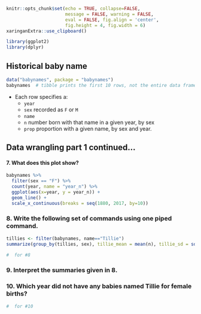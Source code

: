 ```r
knitr::opts_chunk$set(echo = TRUE, collapse=FALSE, 
                      message = FALSE, warning = FALSE, 
                      eval = FALSE, fig.align = 'center', 
                      fig.height = 4, fig.width = 6)
xaringanExtra::use_clipboard()
```


```r
library(ggplot2)
library(dplyr)
```


## Historical baby name
```r
data("babynames", package = "babynames")
babynames  # tibble prints the first 10 rows, not the entire data frame
```
- Each row specifies a:
    + `year`
    + `sex` recorded as `F` or `M`
    + `name`
    + `n` number born with that name in a given year, by sex
    + `prop` proportion with a given name, by sex and year. 
    

## Data wrangling part 1 continued...




#### 7. What does this plot show?

```r
babynames %>% 
  filter(sex == "F") %>% 
  count(year, name = "year_n") %>%
  ggplot(aes(x=year, y = year_n)) + 
  geom_line() +
  scale_x_continuous(breaks = seq(1880, 2017, by=10))
```



### 8. Write the following set of commands using one piped command. 

```r
tillies <- filter(babynames, name=="Tillie")
summarize(group_by(tillies, sex), tillie_mean = mean(n), tillie_sd = sd(n), n_years = n())
```



```r
#  for #8
```

### 9. Interpret the summaries given in 8.

### 10. Which year did not have any babies named Tillie for female births?


```r
#  for #10
```